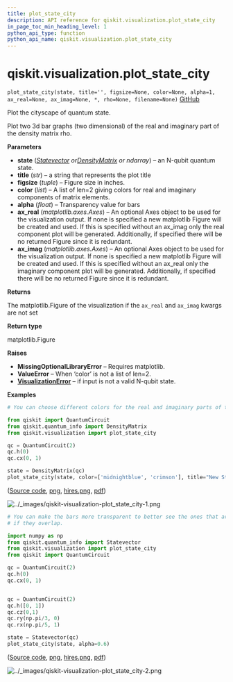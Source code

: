 ```yaml
---
title: plot_state_city
description: API reference for qiskit.visualization.plot_state_city
in_page_toc_min_heading_level: 1
python_api_type: function
python_api_name: qiskit.visualization.plot_state_city
---
```


# qiskit.visualization.plot\_state\_city

<span id="qiskit.visualization.plot_state_city" />

`plot_state_city(state, title='', figsize=None, color=None, alpha=1, ax_real=None, ax_imag=None, *, rho=None, filename=None)` [GitHub](https://github.com/qiskit/qiskit/tree/stable/0.23/qiskit/visualization/state_visualization.py "view source code")

Plot the cityscape of quantum state.

Plot two 3d bar graphs (two dimensional) of the real and imaginary part of the density matrix rho.

**Parameters**

*   **state** ([*Statevector*](qiskit.quantum_info.Statevector "qiskit.quantum_info.Statevector")  *or*[*DensityMatrix*](qiskit.quantum_info.DensityMatrix "qiskit.quantum_info.DensityMatrix") *or ndarray*) – an N-qubit quantum state.
*   **title** (*str*) – a string that represents the plot title
*   **figsize** (*tuple*) – Figure size in inches.
*   **color** (*list*) – A list of len=2 giving colors for real and imaginary components of matrix elements.
*   **alpha** (*float*) – Transparency value for bars
*   **ax\_real** (*matplotlib.axes.Axes*) – An optional Axes object to be used for the visualization output. If none is specified a new matplotlib Figure will be created and used. If this is specified without an ax\_imag only the real component plot will be generated. Additionally, if specified there will be no returned Figure since it is redundant.
*   **ax\_imag** (*matplotlib.axes.Axes*) – An optional Axes object to be used for the visualization output. If none is specified a new matplotlib Figure will be created and used. If this is specified without an ax\_real only the imaginary component plot will be generated. Additionally, if specified there will be no returned Figure since it is redundant.

**Returns**

The matplotlib.Figure of the visualization if the `ax_real` and `ax_imag` kwargs are not set

**Return type**

matplotlib.Figure

**Raises**

*   **MissingOptionalLibraryError** – Requires matplotlib.
*   **ValueError** – When ‘color’ is not a list of len=2.
*   [**VisualizationError**](qiskit.visualization.VisualizationError "qiskit.visualization.VisualizationError") – if input is not a valid N-qubit state.

**Examples**

```python
# You can choose different colors for the real and imaginary parts of the density matrix.

from qiskit import QuantumCircuit
from qiskit.quantum_info import DensityMatrix
from qiskit.visualization import plot_state_city

qc = QuantumCircuit(2)
qc.h(0)
qc.cx(0, 1)

state = DensityMatrix(qc)
plot_state_city(state, color=['midnightblue', 'crimson'], title="New State City")
```

([Source code](qiskit-visualization-plot_state_city-1.py), [png](qiskit-visualization-plot_state_city-1.png), [hires.png](qiskit-visualization-plot_state_city-1.hires.png), [pdf](qiskit-visualization-plot_state_city-1.pdf))

![../\_images/qiskit-visualization-plot\_state\_city-1.png](/images/api/qiskit/0.40/qiskit-visualization-plot_state_city-1.png)

```python
# You can make the bars more transparent to better see the ones that are behind
# if they overlap.

import numpy as np
from qiskit.quantum_info import Statevector
from qiskit.visualization import plot_state_city
from qiskit import QuantumCircuit

qc = QuantumCircuit(2)
qc.h(0)
qc.cx(0, 1)


qc = QuantumCircuit(2)
qc.h([0, 1])
qc.cz(0,1)
qc.ry(np.pi/3, 0)
qc.rx(np.pi/5, 1)

state = Statevector(qc)
plot_state_city(state, alpha=0.6)
```

([Source code](qiskit-visualization-plot_state_city-2.py), [png](qiskit-visualization-plot_state_city-2.png), [hires.png](qiskit-visualization-plot_state_city-2.hires.png), [pdf](qiskit-visualization-plot_state_city-2.pdf))

![../\_images/qiskit-visualization-plot\_state\_city-2.png](/images/api/qiskit/0.40/qiskit-visualization-plot_state_city-2.png)

